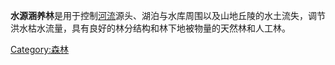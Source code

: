 {{unreferenced|time=2010-08-24T07:49:36+00:00}}
{{Expand language|ja|time=2021-12-25}}
'''水源涵养林'''是用于控制[[河流|河流]]源头、湖泊与水库周围以及山地丘陵的水土流失，调节洪水枯水流量，具有良好的林分结构和林下地被物量的天然林和人工林。

{{Ecology-stub}}
[[Category:森林|Category:森林]]